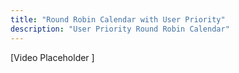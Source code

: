---
title: "Round Robin Calendar with User Priority"
description: "User Priority Round Robin Calendar"
---

[Video Placeholder ]